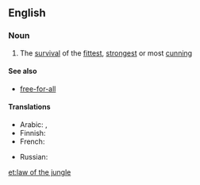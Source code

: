 ==English==

===Noun===
{{wikipedia}}
{{en-noun|head=[[law]] of the [[jungle]]|-}}

# {{label|en|idiomatic}} The [[survival]] of the [[fittest]], [[strongest]] or most [[cunning]]

====See also====
* [[free-for-all]]

====Translations====
{{trans-top|The survival of the fittest}}
* Arabic: {{t|ar|شريعَة الغاب|f}}, {{t|ar|قانون الغابَة|m}}
* Finnish: {{t|fi|viidakon laki}}
* French: {{t+|fr|loi de la jungle|f}}
{{trans-mid}}
* Russian: {{t|ru|зако́н джу́нглей|m}}
{{trans-bottom}}

[[et:law of the jungle]]